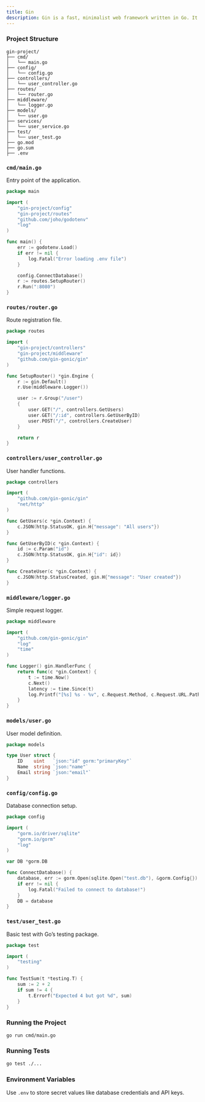 ```yaml
---
title: Gin
description: Gin is a fast, minimalist web framework written in Go. It's ideal for building APIs and web services with a strong focus on performance and productivity.
---
```


### Project Structure

```plaintext
gin-project/
├── cmd/
│   └── main.go
├── config/
│   └── config.go
├── controllers/
│   └── user_controller.go
├── routes/
│   └── router.go
├── middleware/
│   └── logger.go
├── models/
│   └── user.go
├── services/
│   └── user_service.go
├── test/
│   └── user_test.go
├── go.mod
├── go.sum
├── .env
```

### `cmd/main.go`

Entry point of the application.

```go
package main

import (
    "gin-project/config"
    "gin-project/routes"
    "github.com/joho/godotenv"
    "log"
)

func main() {
    err := godotenv.Load()
    if err != nil {
        log.Fatal("Error loading .env file")
    }

    config.ConnectDatabase()
    r := routes.SetupRouter()
    r.Run(":8080")
}
```

### `routes/router.go`

Route registration file.

```go
package routes

import (
    "gin-project/controllers"
    "gin-project/middleware"
    "github.com/gin-gonic/gin"
)

func SetupRouter() *gin.Engine {
    r := gin.Default()
    r.Use(middleware.Logger())

    user := r.Group("/user")
    {
        user.GET("/", controllers.GetUsers)
        user.GET("/:id", controllers.GetUserByID)
        user.POST("/", controllers.CreateUser)
    }

    return r
}
```

### `controllers/user_controller.go`

User handler functions.

```go
package controllers

import (
    "github.com/gin-gonic/gin"
    "net/http"
)

func GetUsers(c *gin.Context) {
    c.JSON(http.StatusOK, gin.H{"message": "All users"})
}

func GetUserByID(c *gin.Context) {
    id := c.Param("id")
    c.JSON(http.StatusOK, gin.H{"id": id})
}

func CreateUser(c *gin.Context) {
    c.JSON(http.StatusCreated, gin.H{"message": "User created"})
}
```

### `middleware/logger.go`

Simple request logger.

```go
package middleware

import (
    "github.com/gin-gonic/gin"
    "log"
    "time"
)

func Logger() gin.HandlerFunc {
    return func(c *gin.Context) {
        t := time.Now()
        c.Next()
        latency := time.Since(t)
        log.Printf("[%s] %s - %v", c.Request.Method, c.Request.URL.Path, latency)
    }
}
```

### `models/user.go`

User model definition.

```go
package models

type User struct {
    ID    uint   `json:"id" gorm:"primaryKey"`
    Name  string `json:"name"`
    Email string `json:"email"`
}
```

### `config/config.go`

Database connection setup.

```go
package config

import (
    "gorm.io/driver/sqlite"
    "gorm.io/gorm"
    "log"
)

var DB *gorm.DB

func ConnectDatabase() {
    database, err := gorm.Open(sqlite.Open("test.db"), &gorm.Config{})
    if err != nil {
        log.Fatal("Failed to connect to database!")
    }
    DB = database
}
```

### `test/user_test.go`

Basic test with Go’s testing package.

```go
package test

import (
    "testing"
)

func TestSum(t *testing.T) {
    sum := 2 + 2
    if sum != 4 {
        t.Errorf("Expected 4 but got %d", sum)
    }
}
```

### Running the Project

```bash
go run cmd/main.go
```

### Running Tests

```bash
go test ./...
```

### Environment Variables

Use `.env` to store secret values like database credentials and API keys.
